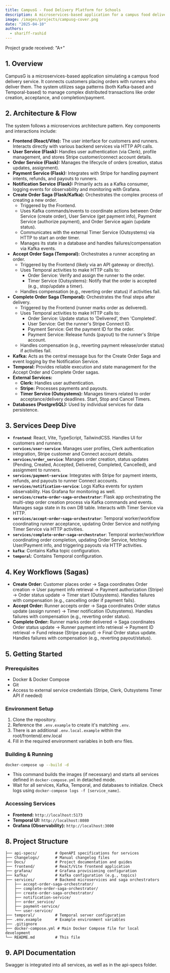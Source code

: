 ```yaml
---
title: CampusG - Food Delivery Platform for Schools
description: A microservices-based application for a campus food delivery service using the saga pattern.
image: /images/projects/campusg-cover.png
date: "2025-04-10"
authors:
  - shariff-rashid
---
```

Project grade received: "A+"

## 1. Overview

CampusG is a microservices-based application simulating a campus food delivery service. It connects customers placing orders with runners who deliver them. The system utilizes saga patterns (both Kafka-based and Temporal-based) to manage complex distributed transactions like order creation, acceptance, and completion/payment.

## 2. Architecture & Flow

The system follows a microservices architecture pattern. Key components and interactions include:

*   **Frontend (React/Vite):** The user interface for customers and runners. Interacts directly with various backend services via HTTP API calls.
*   **User Service (Flask):** Handles user authentication (via Clerk), profile management, and stores Stripe customer/connect account details.
*   **Order Service (Flask):** Manages the lifecycle of orders (creation, status updates, assignment).
*   **Payment Service (Flask):** Integrates with Stripe for handling payment intents, refunds, and payouts to runners.
*   **Notification Service (Flask):** Primarily acts as a Kafka consumer, logging events for observability and monitoring with Grafana.
*   **Create Order Saga (Flask/Kafka):** Orchestrates the complex process of creating a new order.
    *   Triggered by the Frontend.
    *   Uses Kafka commands/events to coordinate actions between Order Service (create order), User Service (get payment info), Payment Service (authorize payment), and Order Service again (update status).
    *   Communicates with the external Timer Service (Outsystems) via HTTP to start an order timer.
    *   Manages its state in a database and handles failures/compensation via Kafka events.
*   **Accept Order Saga (Temporal):** Orchestrates a runner accepting an order.
    *   Triggered by the Frontend (likely via an API gateway or directly).
    *   Uses Temporal activities to make HTTP calls to:
        *   Order Service: Verify and assign the runner to the order.
        *   Timer Service (Outsystems): Notify that the order is accepted (e.g., stop/update a timer).
    *   Handles compensation (e.g., reverting order status) if activities fail.
*   **Complete Order Saga (Temporal):** Orchestrates the final steps after delivery.
    *   Triggered by the Frontend (runner marks order as delivered).
    *   Uses Temporal activities to make HTTP calls to:
        *   Order Service: Update status to 'Delivered', then 'Completed'.
        *   User Service: Get the runner's Stripe Connect ID.
        *   Payment Service: Get the payment ID for the order.
        *   Payment Service: Release funds (payout) to the runner's Stripe account.
    *   Handles compensation (e.g., reverting payment release/order status) if activities fail.
*   **Kafka:** Acts as the central message bus for the Create Order Saga and event logging by the Notification Service.
*   **Temporal:** Provides reliable execution and state management for the Accept Order and Complete Order sagas.
*   **External Services:**
    *   **Clerk:** Handles user authentication.
    *   **Stripe:** Processes payments and payouts.
    *   **Timer Service (Outsystems):** Manages timers related to order acceptance/delivery deadlines. Start, Stop and Cancel Timers.
*   **Databases (PostgreSQL):** Used by individual services for data persistence.

## 3. Services Deep Dive

*   **`frontend`**: React, Vite, TypeScript, TailwindCSS. Handles UI for customers and runners.
*   **`services/user-service`**: Manages user profiles, Clerk authentication integration, Stripe customer and Connect account details.
*   **`services/order_service`**: Manages order creation, status updates (Pending, Created, Accepted, Delivered, Completed, Cancelled), and assignment to runners.
*   **`services/payment-service`**: Integrates with Stripe for payment intents, refunds, and payouts to runner Connect accounts.
*   **`services/notification-service`**: Logs Kafka events for system observability. Has Grafana for monitoring as well.
*   **`services/create-order-saga-orchestrator`**: Flask app orchestrating the multi-step order creation process via Kafka commands and events. Manages saga state in its own DB table. Interacts with Timer Service via HTTP.
*   **`services/accept-order-saga-orchestrator`**: Temporal worker/workflow coordinating runner acceptance, updating Order Service and notifying Timer Service via HTTP activities.
*   **`services/complete-order-saga-orchestrator`**: Temporal worker/workflow coordinating order completion, updating Order Service, fetching User/Payment info, and triggering payouts via HTTP activities.
*   **`kafka`**: Contains Kafka topic configuration.
*   **`temporal`**: Contains Temporal configuration.

## 4. Key Workflows (Sagas)

*   **Create Order:** Customer places order -> Saga coordinates Order creation -> User payment info retrieval -> Payment authorization (Stripe) -> Order status update -> Timer start (Outsystems). Handles failures with compensation (e.g., cancelling order if payment fails).
*   **Accept Order:** Runner accepts order -> Saga coordinates Order status update (assign runner) -> Timer notification (Outsystems). Handles failures with compensation (e.g., reverting order status).
*   **Complete Order:** Runner marks order delivered -> Saga coordinates Order status update -> Runner payment info retrieval -> Payment ID retrieval -> Fund release (Stripe payout) -> Final Order status update. Handles failures with compensation (e.g., reverting payout/status).

## 5. Getting Started

### Prerequisites

*   Docker & Docker Compose
*   Git
*   Access to external service credentials (Stripe, Clerk, Outsystems Timer API if needed)

### Environment Setup

1.  Clone the repository.
2.  Reference the `.env.example` to create it's matching `.env`.
3.  There is an additional `.env.local.example` within the root/frontend/.env.local
4.  Fill in the required environment variables in both env files.


### Building & Running

```bash
docker-compose up --build -d
```

*   This command builds the images (if necessary) and starts all services defined in `docker-compose.yml` in detached mode.
*   Wait for all services, Kafka, Temporal, and databases to initialize. Check logs using `docker-compose logs -f [service_name]`.

### Accessing Services

*   **Frontend:** `http://localhost:5173`
*   **Temporal UI:** `http://localhost:8080`
*   **Grafana (Observability):** `http://localhost:3000`

## 8. Project Structure

```
├── api-specs/        # OpenAPI specifications for services
├── Changelogs/       # Manual changelog files
├── Docs/             # Project documentation and guides
├── frontend/         # React/Vite frontend application
├── grafana/          # Grafana provisioning configuration
├── kafka/            # Kafka configuration (e.g., topics)
├── services/         # Backend microservices and saga orchestrators
│   ├── accept-order-saga-orchestrator/
│   ├── complete-order-saga-orchestrator/
│   ├── create-order-saga-orchestrator/
│   ├── notification-service/
│   ├── order_service/
│   ├── payment-service/
│   └── user-service/
├── temporal/         # Temporal server configuration
├── .env.example      # Example environment variables
├── .gitignore
├── docker-compose.yml # Main Docker Compose file for local development
└── README.md         # This file
```

## 9. API Documentation
Swagger is integrated into all services, as well as in the api-specs folder.
